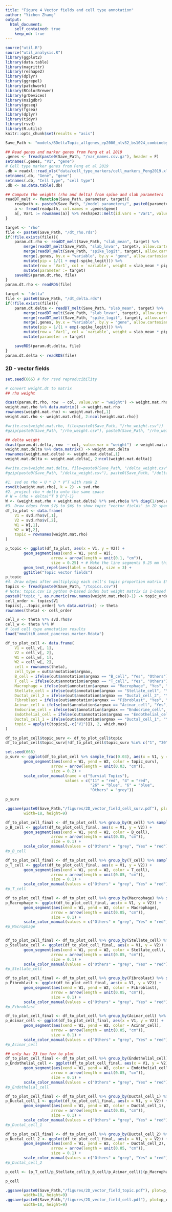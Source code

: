 ```yaml
---
title: "Figure 4 Vector fields and cell type annotation"
author: "Yichen Zhang"
output:
  html_document:
    self_contained: true
    keep_md: true
---
```

```r
source("util.R")
source("util_analysis.R")
library(ggplot2)
library(data.table)
library(magrittr)
library(reshape2)
library(dplyr)
library(ggrepel)
library(patchwork)
library(RColorBrewer)
library(grDevices)
library(msigdbr)
library(goseq)
library(fgsea)
library(dplyr)
library(tidyr)
library(rsvd)
library(R.utils)
knitr::opts_chunk$set(results = "asis")
```

```r
Save_Path <- "models/BDeltaTopic_allgenes_ep2000_nlv32_bs1024_combinebyadd_lr0.01_train_size1.0_pip0rho_0.1_pip0delta_0.1_klbeta_10.0v1"
```

```r
## Read genes and marker genes from Peng et al 2019
.genes <- fread(paste0(Save_Path, "/var_names.csv.gz"), header = F)
setnames(.genes, "V1", "gene")
# Cell type marker genes from Peng et al 2019
.db = readxl::read_xls("data/cell_type_markers/cell_markers_Peng2019.xls")
setnames(.db, "Gene", "gene")
setnames(.db, "Cell type", "cell type")
.db <- as.data.table(.db)
```

```r
## Compute the weights (rho and delta) from spike and slab parameters
readDT_melt <- function(Save_Path, parameter, target){
    readpath <- paste0(Save_Path, "/model_parameters/", paste0(parameter, "_", target, ".txt"))
    a <- fread(readpath, col.names = .genes$gene)
    a[, Var1 := rownames(a)] %>% reshape2::melt(id.vars = "Var1", value.name = parameter)
}

target <- "rho"
file <- paste0(Save_Path, "/dt_rho.rds")
if(!file.exists(file)){
    param.dt.rho <- readDT_melt(Save_Path, "slab_mean", target) %>%
        merge(readDT_melt(Save_Path, "slab_lnvar", target), allow.cartesian = TRUE) %>%
        merge(readDT_melt(Save_Path, "spike_logit", target), allow.cartesian = TRUE) %>%
        merge(.genes, by.x = "variable", by.y = "gene", allow.cartesian = TRUE) %>%
        mutate(pip = 1/(1 + exp(-spike_logit))) %>%
        mutate(row = `Var1`, col = `variable`, weight = slab_mean * pip) %>%
        mutate(parameter := target)
    saveRDS(param.dt.rho, file)
}
param.dt.rho <- readRDS(file)

target <- "delta"
file <- paste0(Save_Path, "/dt_delta.rds")
if(!file.exists(file)){
    param.dt.delta <- readDT_melt(Save_Path, "slab_mean", target) %>%
        merge(readDT_melt(Save_Path, "slab_lnvar", target), allow.cartesian = TRUE) %>%
        merge(readDT_melt(Save_Path, "spike_logit", target), allow.cartesian = TRUE) %>%
        merge(.genes, by.x = "variable", by.y = "gene", allow.cartesian = TRUE) %>%
        mutate(pip = 1/(1 + exp(-spike_logit))) %>%
        mutate(row = `Var1`, col = `variable`, weight = slab_mean * pip) %>%
        mutate(parameter := target)

    saveRDS(param.dt.delta, file)
}
param.dt.delta <- readRDS(file)
```

### 2D - vector fields
```r
set.seed(666) # for rsvd reproducibility

# convert weight.dt to matrix
## rho weight

dcast(param.dt.rho, row  ~ col, value.var = "weight") -> weight.mat.rho
weight.mat.rho %>% data.matrix() -> weight.mat.rho
rownames(weight.mat.rho) <- weight.mat.rho[,1]
weight.mat.rho <- weight.mat.rho[, 2:ncol(weight.mat.rho)]

#write.csv(weight.mat.rho, file=paste0(Save_Path, "/rho_weight.csv"))
#gzip(paste0(Save_Path, "/rho_weight.csv"), paste0(Save_Path, "/rho_weight.csv.gz"))

## delta weight
dcast(param.dt.delta, row  ~ col, value.var = "weight") -> weight.mat.delta
weight.mat.delta %>% data.matrix() -> weight.mat.delta
rownames(weight.mat.delta) <- weight.mat.delta[,1]
weight.mat.delta <- weight.mat.delta[, 2:ncol(weight.mat.delta)]

#write.csv(weight.mat.delta, file=paste0(Save_Path, "/delta_weight.csv"))
#gzip(paste0(Save_Path, "/delta_weight.csv"), paste0(Save_Path, "/delta_weight.csv.gz"))

#1. svd on rho = U * D * V^T with rank 2
rsvd(t(weight.mat.rho), k = 2) -> svd.rho
#2. project rho + delta onto the same space
# W = (rho + delta)^T U D^{-1}
W <- (weight.mat.rho + weight.mat.delta) %*% svd.rho$u %*% diag(1/svd.rho$d)
#3. Draw edges from $V$ to $W$ to show topic "vector fields" in 2D space
df_to_plot <- data.frame(
    V1 = svd.rho$v[,1],
    V2 = svd.rho$v[,2],
    W1 = W[,1],
    W2 = W[,2],
    topic = rownames(weight.mat.rho)
)

p_topic <- ggplot(df_to_plot, aes(x = V1, y = V2)) +
        geom_segment(aes(xend = W1, yend = W2),
                    arrow = arrow(length = unit(0.1, "cm")),
                    size = 0.25) + # Make the line segments 0.25 mm thick
        geom_text_repel(aes(label = topic), size = 3) +
        ggtitle("Topic vector fields")
p_topic
#4. Draw edges after multiplying each cell's topic proportion matrix $\theta$ (cell $\times$ topic)
topics <- fread(paste0(Save_Path, "/topics.csv"))
# Note: topic.csv is python 0-based index but weight matrix is 1-based index
paste0("topic_", as.numeric(row.names(weight.mat.rho))-1) -> topic_order
cell_order <- topics$V1
topics[,..topic_order] %>% data.matrix() -> theta
rownames(theta) <- cell_order

cell_v <- theta %*% svd.rho$v
cell_w <- theta %*% W
# load cell type annotation results
load("mmultiR_annot_pancreas_marker.Rdata")

df_to_plot_cell <- data.frame(
    V1 = cell_v[, 1],
    V2 = cell_v[, 2],
    W1 = cell_w[, 1],
    W2 = cell_w[, 2],
    cell = rownames(theta),
    cell_type = out$annotation$argmax, 
    B_cell = ifelse(out$annotation$argmax == "B_cell", "Yes", "Others"),
    T_cell = ifelse(out$annotation$argmax == "T_cell", "Yes", "Others"),
    Macrophage = ifelse(out$annotation$argmax == "Macrophage", "Yes", "Others"),
    Stellate_cell = ifelse(out$annotation$argmax == "Stellate_cell", "Yes", "Others"),
    Ductal_cell_2 = ifelse(out$annotation$argmax == "Ductal_cell_2", "Yes", "Others"),
    Fibroblast = ifelse(out$annotation$argmax == "Fibroblast", "Yes", "Others"),
    Acinar_cell = ifelse(out$annotation$argmax == "Acinar_cell", "Yes", "Others"),
    Endocrine_cell = ifelse(out$annotation$argmax == "Endocrine_cell", "Yes", "Others"),
    Endothelial_cell = ifelse(out$annotation$argmax == "Endothelial_cell", "Yes", "Others"),
    Ductal_cell_1 = ifelse(out$annotation$argmax == "Ductal_cell_1", "Yes", "Others"),
    topic = apply(t(topics[,-c("V1")]), 2, which.max)
)

df_to_plot_cell$topic_surv <- df_to_plot_cell$topic
df_to_plot_cell$topic_surv[!df_to_plot_cell$topic_surv %in% c("1", "30","32","7","4","9","16")] <- "Others"

set.seed(668)
p_surv <- ggplot(df_to_plot_cell %>% sample_frac(0.03), aes(x = V1, y = V2)) +
        geom_segment(aes(xend = W1, yend = W2, color = topic_surv),
                    arrow = arrow(length = unit(0.03, "cm")),
                    size = 0.2) + 
        scale_color_manual(name = c("Survial Topics"), 
                          values = c("11" = "red", "4" = "red",
                                     "26" = "blue", "6" = "blue",
                                     "Others" = "grey"))

p_surv

.ggsave(paste0(Save_Path,"/figures/2D_vector_field_cell_surv.pdf"), plot=p_surv,
        width=18, height=9)

df_to_plot_cell_final <- df_to_plot_cell %>% group_by(B_cell) %>% sample_n(1000)
p_B_cell <- ggplot(df_to_plot_cell_final, aes(x = V1, y = V2)) +
        geom_segment(aes(xend = W1, yend = W2, color = B_cell),
                    arrow = arrow(length = unit(0.05, "cm")),
                    size = 0.1) +
        scale_color_manual(values = c("Others" = "grey", "Yes" = "red"))
#p_B_cell

df_to_plot_cell_final <- df_to_plot_cell %>% group_by(T_cell) %>% sample_n(1000)
p_T_cell <- ggplot(df_to_plot_cell_final, aes(x = V1, y = V2)) +
        geom_segment(aes(xend = W1, yend = W2, color = T_cell),
                    arrow = arrow(length = unit(0.05, "cm")),
                    size = 0.1) +
        scale_color_manual(values = c("Others" = "grey", "Yes" = "red"))
#p_T_cell

df_to_plot_cell_final <- df_to_plot_cell %>% group_by(Macrophage) %>% sample_n(1000)
p_Macrophage <- ggplot(df_to_plot_cell_final, aes(x = V1, y = V2)) +
        geom_segment(aes(xend = W1, yend = W2, color = Macrophage),
                    arrow = arrow(length = unit(0.05, "cm")),
                    size = 0.1) +
        scale_color_manual(values = c("Others" = "grey", "Yes" = "red"))
#p_Macrophage


df_to_plot_cell_final <- df_to_plot_cell %>% group_by(Stellate_cell) %>% sample_n(1000)
p_Stellate_cell <- ggplot(df_to_plot_cell_final, aes(x = V1, y = V2)) +
        geom_segment(aes(xend = W1, yend = W2, color = Stellate_cell),
                    arrow = arrow(length = unit(0.05, "cm")),
                    size = 0.1) + 
        scale_color_manual(values = c("Others" = "grey", "Yes" = "red"))
#p_Stellate_cell

df_to_plot_cell_final <- df_to_plot_cell %>% group_by(Fibroblast) %>% sample_n(1000)
p_Fibroblast <- ggplot(df_to_plot_cell_final, aes(x = V1, y = V2)) +
        geom_segment(aes(xend = W1, yend = W2, color = Fibroblast),
                    arrow = arrow(length = unit(0.05, "cm")),
                    size = 0.1) +
        scale_color_manual(values = c("Others" = "grey", "Yes" = "red"))
#p_Fibroblast

df_to_plot_cell_final <- df_to_plot_cell %>% group_by(Acinar_cell) %>% sample_n(1000)
p_Acinar_cell <- ggplot(df_to_plot_cell_final, aes(x = V1, y = V2)) +
        geom_segment(aes(xend = W1, yend = W2, color = Acinar_cell),
                    arrow = arrow(length = unit(0.05, "cm")),
                    size = 0.1) +
        scale_color_manual(values = c("Others" = "grey", "Yes" = "red"))
#p_Acinar_cell

## only has 23 too few to plot
df_to_plot_cell_final <- df_to_plot_cell %>% group_by(Endothelial_cell) %>% sample_n(23)
p_Endothelial_cell <- ggplot(df_to_plot_cell_final, aes(x = V1, y = V2)) +
        geom_segment(aes(xend = W1, yend = W2, color = Endothelial_cell),
                    arrow = arrow(length = unit(0.05, "cm")),
                    size = 0.1) +
        scale_color_manual(values = c("Others" = "grey", "Yes" = "red"))
#p_Endothelial_cell

df_to_plot_cell_final <- df_to_plot_cell %>% group_by(Ductal_cell_1) %>% sample_n(96)
p_Ductal_cell_1 <- ggplot(df_to_plot_cell_final, aes(x = V1, y = V2)) +
        geom_segment(aes(xend = W1, yend = W2, color = Ductal_cell_1),
                    arrow = arrow(length = unit(0.05, "cm")),
                    size = 0.1) +
        scale_color_manual(values = c("Others" = "grey", "Yes" = "red"))
#p_Ductal_cell_1

df_to_plot_cell_final <- df_to_plot_cell %>% group_by(Ductal_cell_2) %>% sample_n(1000)
p_Ductal_cell_2 <- ggplot(df_to_plot_cell_final, aes(x = V1, y = V2)) +
        geom_segment(aes(xend = W1, yend = W2, color = Ductal_cell_2),
                    arrow = arrow(length = unit(0.05, "cm")),
                    size = 0.1) + 
        scale_color_manual(values = c("Others" = "grey", "Yes" = "red"))
#p_Ductal_cell_2

p_cell <- (p_T_cell/p_Stellate_cell/p_B_cell/p_Acinar_cell)|(p_Macrophage/p_Ductal_cell_2/p_Fibroblast/p_Ductal_cell_1/p_Endothelial_cell)

p_cell

.ggsave(paste0(Save_Path,"/figures/2D_vector_field_topic.pdf"), plot=p_topic,
        width=18, height=9)
.ggsave(paste0(Save_Path,"/figures/2D_vector_field_cell.pdf"), plot=p_cell,
        width=18, height=9)
```
